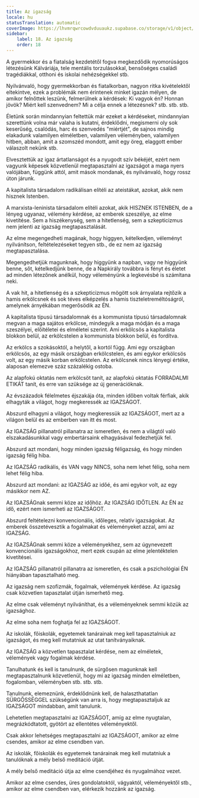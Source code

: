 ```yaml
---
title: Az igazság
locale: hu
statusTranslation: automatic
coverImage: https://lhvmrqwrcowdvduuaukz.supabase.co/storage/v1/object/public/strapi-uploads/small_cover-educacion-fundamental.webp-2d51a7828a2b1309555be27f7e2a61a0.webp
sidebar:
    label: 18. Az igazság
    order: 18
---
```

A gyermekkor és a fiatalság kezdetétől fogva megkezdődik nyomorúságos létezésünk Kálváriája, tele mentális torzulásokkal, bensőséges családi tragédiákkal, otthoni és iskolai nehézségekkel stb.

Nyilvánvaló, hogy gyermekkorban és fiatalkorban, nagyon ritka kivételektől eltekintve, ezek a problémák nem érintenek minket igazán mélyen, de amikor felnőttek leszünk, felmerülnek a kérdések: Ki vagyok én? Honnan jövök? Miért kell szenvednem? Mi a célja ennek a létezésnek? stb. stb. stb.

Életünk során mindannyian feltettük már ezeket a kérdéseket, mindannyian szerettünk volna már valaha is kutatni, érdeklődni, megismerni oly sok keserűség, csalódás, harc és szenvedés "miértjét", de sajnos mindig elakadunk valamilyen elméletben, valamilyen véleményben, valamilyen hitben, abban, amit a szomszéd mondott, amit egy öreg, elaggott ember válaszolt nekünk stb.

Elvesztettük az igaz ártatlanságot és a nyugodt szív békéjét, ezért nem vagyunk képesek közvetlenül megtapasztalni az igazságot a maga nyers valójában, függünk attól, amit mások mondanak, és nyilvánvaló, hogy rossz úton járunk.

A kapitalista társadalom radikálisan elítéli az ateistákat, azokat, akik nem hisznek Istenben.

A marxista-leninista társadalom elítéli azokat, akik HISZNEK ISTENBEN, de a lényeg ugyanaz, vélemény kérdése, az emberek szeszélye, az elme kivetítése. Sem a hiszékenység, sem a hitetlenség, sem a szkepticizmus nem jelenti az igazság megtapasztalását.

Az elme megengedheti magának, hogy higgyen, kételkedjen, véleményt nyilvánítson, feltételezéseket tegyen stb., de ez nem az igazság megtapasztalása.

Megengedhetjük magunknak, hogy higgyünk a napban, vagy ne higgyünk benne, sőt, kételkedjünk benne, de a Napkirály továbbra is fényt és életet ad minden létezőnek anélkül, hogy véleményünk a legkevésbé is számítana neki.

A vak hit, a hitetlenség és a szkepticizmus mögött sok árnyalata rejtőzik a hamis erkölcsnek és sok téves elképzelés a hamis tiszteletreméltóságról, amelynek árnyékában megerősödik az ÉN.

A kapitalista típusú társadalomnak és a kommunista típusú társadalomnak megvan a maga sajátos erkölcse, mindegyik a maga módján és a maga szeszélyei, előítéletei és elméletei szerint. Ami erkölcsös a kapitalista blokkon belül, az erkölcstelen a kommunista blokkon belül, és fordítva.

Az erkölcs a szokásoktól, a helytől, a kortól függ. Ami egy országban erkölcsös, az egy másik országban erkölcstelen, és ami egykor erkölcsös volt, az egy másik korban erkölcstelen. Az erkölcsnek nincs lényegi értéke, alaposan elemezve száz százalékig ostoba.

Az alapfokú oktatás nem erkölcsöt tanít, az alapfokú oktatás FORRADALMI ETIKÁT tanít, és erre van szüksége az új generációknak.

Az évszázadok félelmetes éjszakája óta, minden időben voltak férfiak, akik elhagyták a világot, hogy megkeressék az IGAZSÁGOT.

Abszurd elhagyni a világot, hogy megkeressük az IGAZSÁGOT, mert az a világon belül és az emberben van itt és most.

Az IGAZSÁG pillanatról pillanatra az ismeretlen, és nem a világtól való elszakadásunkkal vagy embertársaink elhagyásával fedezhetjük fel.

Abszurd azt mondani, hogy minden igazság féligazság, és hogy minden igazság félig hiba.

Az IGAZSÁG radikális, és VAN vagy NINCS, soha nem lehet félig, soha nem lehet félig hiba.

Abszurd azt mondani: az IGAZSÁG az időé, és ami egykor volt, az egy másikkor nem AZ.

Az IGAZSÁGnak semmi köze az időhöz. Az IGAZSÁG IDŐTLEN. Az ÉN az idő, ezért nem ismerheti az IGAZSÁGOT.

Abszurd feltételezni konvencionális, időleges, relatív igazságokat. Az emberek összetévesztik a fogalmakat és véleményeket azzal, ami az IGAZSÁG.

Az IGAZSÁGnak semmi köze a véleményekhez, sem az úgynevezett konvencionális igazságokhoz, mert ezek csupán az elme jelentéktelen kivetítései.

Az IGAZSÁG pillanatról pillanatra az ismeretlen, és csak a pszichológiai ÉN hiányában tapasztalható meg.

Az igazság nem szofizmák, fogalmak, vélemények kérdése. Az igazság csak közvetlen tapasztalat útján ismerhető meg.

Az elme csak véleményt nyilváníthat, és a véleményeknek semmi közük az igazsághoz.

Az elme soha nem foghatja fel az IGAZSÁGOT.

Az iskolák, főiskolák, egyetemek tanárainak meg kell tapasztalniuk az igazságot, és meg kell mutatniuk az utat tanítványaiknak.

Az IGAZSÁG a közvetlen tapasztalat kérdése, nem az elméletek, vélemények vagy fogalmak kérdése.

Tanulhatunk és kell is tanulnunk, de sürgősen magunknak kell megtapasztalnunk közvetlenül, hogy mi az igazság minden elméletben, fogalomban, véleményben stb. stb. stb.

Tanulnunk, elemeznünk, érdeklődnünk kell, de halaszthatatlan SÜRGŐSSÉGGEL szükségünk van arra is, hogy megtapasztaljuk az IGAZSÁGOT mindabban, amit tanulunk.

Lehetetlen megtapasztalni az IGAZSÁGOT, amíg az elme nyugtalan, megrázkódtatott, gyötört az ellentétes véleményektől.

Csak akkor lehetséges megtapasztalni az IGAZSÁGOT, amikor az elme csendes, amikor az elme csendben van.

Az iskolák, főiskolák és egyetemek tanárainak meg kell mutatniuk a tanulóknak a mély belső meditáció útját.

A mély belső meditáció útja az elme csendjéhez és nyugalmához vezet.

Amikor az elme csendes, üres gondolatoktól, vágyaktól, véleményektől stb., amikor az elme csendben van, elérkezik hozzánk az igazság.

